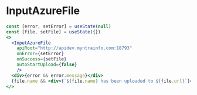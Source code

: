 
# InputAzureFile

<Documenter component={InputAzureFile}>

```jsx preview
const [error, setError] = useState(null)
const [file, setFile] = useState({})
<>
  <InputAzureFile
    apiRoot="http://apidev.myntrainfo.com:18793"
    onError={setError}
    onSuccess={setFile}
    autoStartUpload={false}
    />
  <div>{error && error.message}</div>
  {file.name && <div>{`${file.name} has been uploaded to ${file.url}`}</div>}
</>
```

</Documenter>
